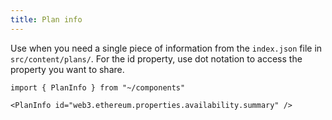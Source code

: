 ```yaml
---
title: Plan info
---
```

Use when you need a single piece of information from the `index.json` file in `src/content/plans/`. For the id property, use dot notation to access the property you want to share.

```mdx live
import { PlanInfo } from "~/components"

<PlanInfo id="web3.ethereum.properties.availability.summary" />
```